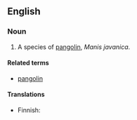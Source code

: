{{wikipedia|pangolin}}
==English==

===Noun===
{{en-noun|sg=[[Sunda]] [[pangolin]]}}

# A species of [[pangolin]], ''Manis javanica''.

====Related terms====
*[[pangolin]]

====Translations====
{{top}}
*Finnish: {{t|fi|malaijanmuurahaiskäpy}}
{{bottom}}